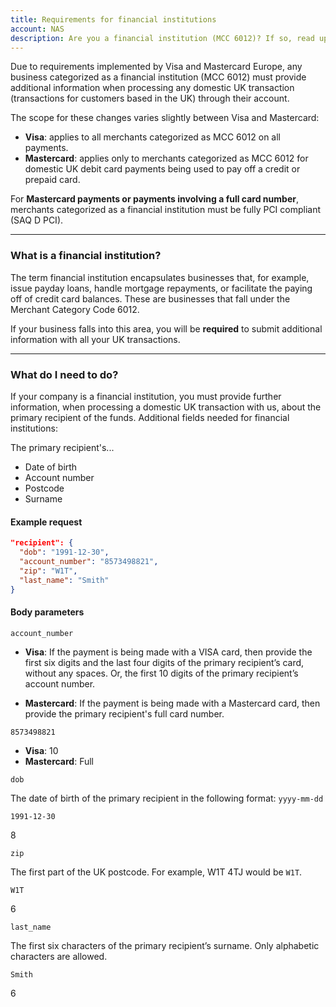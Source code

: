 ```yaml
---
title: Requirements for financial institutions
account: NAS
description: Are you a financial institution (MCC 6012)? If so, read up on Visa and Mastercard's requirements.
---
```


Due to requirements implemented by Visa and Mastercard Europe, any business categorized as a financial institution (MCC 6012) must provide additional information when processing any domestic UK transaction (transactions for customers based in the UK) through their account.

The scope for these changes varies slightly between Visa and Mastercard:

- **Visa**: applies to all merchants categorized as MCC 6012 on all payments.
- **Mastercard**: applies only to merchants categorized as MCC 6012 for domestic UK debit card payments being used to pay off a credit or prepaid card.

<TipBox variant="info">

For **Mastercard payments or payments involving a full card number**, merchants categorized as a financial institution must be fully PCI compliant (SAQ D PCI).

</TipBox>

---

### What is a financial institution?

The term financial institution encapsulates businesses that, for example, issue payday loans, handle mortgage repayments, or facilitate the paying off of credit card balances. These are businesses that fall under the Merchant Category Code 6012.

If your business falls into this area, you will be **required** to submit additional information with all your UK transactions.

---

### What do I need to do?

If your company is a financial institution, you must provide further information, when processing a domestic UK transaction with us, about the primary recipient of the funds. Additional fields needed for financial institutions:

The primary recipient's...

- Date of birth
- Account number
- Postcode
- Surname

#### Example request

```json
"recipient": {
  "dob": "1991-12-30",
  "account_number": "8573498821",
  "zip": "W1T",
  "last_name": "Smith"
}
```
#### Body parameters

<Table>
<TableHead headers={['Field name', 'Descripttion', 'Example', 'Length']} />
<TableBody>
<TableRow>
<TableCell>

`account_number`

<StatusTag type="required" />

<TypeTag type="string" />

</TableCell>
<TableCell>

- **Visa**: If the payment is being made with a VISA card, then provide the first six digits and the last four digits of the primary recipient’s card, without any spaces. Or, the first 10 digits of the primary recipient’s account number.

- **Mastercard**: If the payment is being made with a Mastercard card, then provide the primary recipient's full card number.

</TableCell>
<TableCell>

`8573498821`

</TableCell>
<TableCell>

- **Visa**: 10
- **Mastercard**: Full

</TableCell>
</TableRow>
<TableRow>
<TableCell>

`dob`

<StatusTag type="required" />

<TypeTag type="string" />

</TableCell>
<TableCell>

The date of birth of the primary recipient in the following format: `yyyy-mm-dd`

</TableCell>
<TableCell>

`1991-12-30`

</TableCell>
<TableCell>

8

</TableCell>
</TableRow>
<TableRow>
<TableCell>

`zip`

<StatusTag type="required" />

<TypeTag type="string" />

</TableCell>
<TableCell>

The first part of the UK postcode. For example, W1T 4TJ would be `W1T`.

</TableCell>
<TableCell>

`W1T`

</TableCell>
<TableCell>

6

</TableCell>
</TableRow>
<TableRow>
<TableCell>

`last_name`

<StatusTag type="required" />

<TypeTag type="string" />

</TableCell>
<TableCell>

The first six characters of the primary recipient’s surname. Only alphabetic characters are allowed.

</TableCell>
<TableCell>

`Smith`

</TableCell>
<TableCell>

6

</TableCell>
</TableRow>
</TableBody>
</Table>
